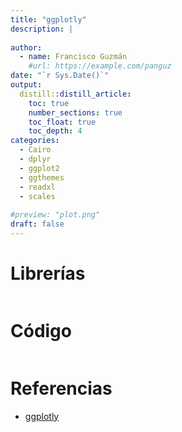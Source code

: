 ```yaml
---
title: "ggplotly"
description: |
 
author:
  - name: Francisco Guzmán
    #url: https://example.com/panguz
date: "`r Sys.Date()`"
output: 
  distill::distill_article:
    toc: true
    number_sections: true
    toc_float: true
    toc_depth: 4
categories:
  - Cairo
  - dplyr
  - ggplot2
  - ggthemes
  - readxl
  - scales
  
#preview: "plot.png"
draft: false
---
```


<style>
body {
text-align: justify}
</style>

# Librerías 

```r

```

# Código

```r
```

# Referencias

* [ggplotly](https://plotly.com/ggplot2/)